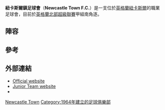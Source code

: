 {{noteTA|G1=足球
|1=zh-hans:纽卡斯尔;zh-hk:紐卡素;zh-tw:紐卡斯爾;
}}
{{Infobox football club
| clubname    = 紐卡斯爾鎮足球會
| image       = [[File:Newcastle_Town_FC_logo.png|160px]]
| fullname    = Newcastle Town Football Club
| nickname    = The Castle
| founded     = {{Start date and age|df=yes|1964}}
| ground      = Lyme Valley Stadium, Buckmaster Avenue, Clayton [[Newcastle-under-Lyme|Newcastle-under-Lyme]]
| capacity    = 4,000 (300 seated & 1,000 covered)
| chairman    = Paul Ratcliffe
| manager     = Scott Dundas
| assistant   = Dorian Garner
| league     = [[英格蘭北部超級聯賽|英格蘭北部超級聯賽]]甲組南
| season     = 2015–16
| position   = [[英格蘭北部超級聯賽|英格蘭北部超級聯賽]]甲組南, 14
| pattern_la1 =_white_hoop|pattern_b1=_thinwhitesides|pattern_ra1=_white_hoop|
  leftarm1=0000FF|body1=0000FF|rightarm1=0000FF|shorts1=0000FF|socks1=FFFFFF
| pattern_la2 =|pattern_b2=|pattern_ra2=|
  leftarm2=FFFFFF|body2=FFFFFF|rightarm2=FFFFFF|shorts2=FFFFFF|socks2=FFFFFF|
}}

'''紐卡斯爾鎮足球會'''（'''Newcastle Town F.C.'''）是一支位於[[英格蘭|英格蘭]][[紐卡斯爾|紐卡斯爾]]的職業足球會，目前於[[英格蘭北部超級聯賽|英格蘭北部超級聯賽]]甲組南角逐。

==陣容==
{{updated|2014年5月16日}}
{{Fs start}}
{{Fs player | nat=ENG | pos=GK  | name= Dave Parton}}
{{Fs player | nat=ENG | pos=GK  | name= Bradley Moorhead}}
{{Fs player | nat=ENG | pos=DF  | name= Aaron Carter}}
{{Fs player | nat=ENG | pos=DF  | name= Matt Hardiman}}
{{Fs player | nat=ENG | pos=DF  | name= James Askey}}
{{Fs player | nat=ENG | pos=DF  | name= Luke Askey}}
{{Fs player | nat=ENG | pos=DF  | name= Mark Ruddock}}
{{Fs player | nat=ENG | pos=DF  | name= Tom Groves}}
{{Fs player | nat=ENG | pos=MF  | name= Josh Rhodes}}
{{Fs player | nat=ENG | pos=MF  | name= Dan Skelton}}
{{Fs player | nat=ENG | pos=MF  | name= Kyle Diskin}}
{{Fs player | nat=ENG | pos=MF  | name= Matthew Lowe}}
{{Fs mid}}
{{Fs player | nat=ENG | pos=MF  | name= Tim Sanders}}
{{Fs player | nat=ENG | pos=MF  | name= Tom Urwin}}
{{Fs player | nat=ENG | pos=MF  | name= Andy Nicholls}}
{{Fs player | nat=ENG | pos=MF  | name=[[Christian_Millar|Christian Millar]]}}
{{Fs player | nat=ENG | pos=MF  | name= Ash Hill}}
{{Fs player | nat=ENG | pos=FW  | name= Callum Kenny}}
{{Fs player | nat=ENG | pos=FW  | name= Aaron Brady}}
{{Fs player | nat=ENG | pos=FW  | name= Alan Nagington}}
{{Fs player | nat=ENG | pos=FW  | name= Jordan Cole}}
{{Fs player | nat=ENG | pos=FW  | name= Josh Gordon}}
{{Fs player | nat=ENG | pos=FW  | name= Leon Ashman}}
{{Fs player | nat=ENG | pos=FW  | name= Nathan Sutton}}
{{Fs player | nat=ENG | pos=FW  | name= Tom France}}
{{Fs end}}

==參考==
{{Reflist}}

== 外部連結 ==
* [http://www.newcastletown.co.uk/ Official website] {{Wayback|url=http://www.newcastletown.co.uk/ |date=20050909194613 }}
* [https://web.archive.org/web/20151117120627/http://newcastle-town.co.uk/ Junior Team website]
*{{fchd|id=NEWCASTT|name=Newcastle Town}}

[[Category:斯塔福德郡足球俱樂部|Newcastle Town]]
[[Category:1964年建立的足球俱樂部|Category:1964年建立的足球俱樂部]]